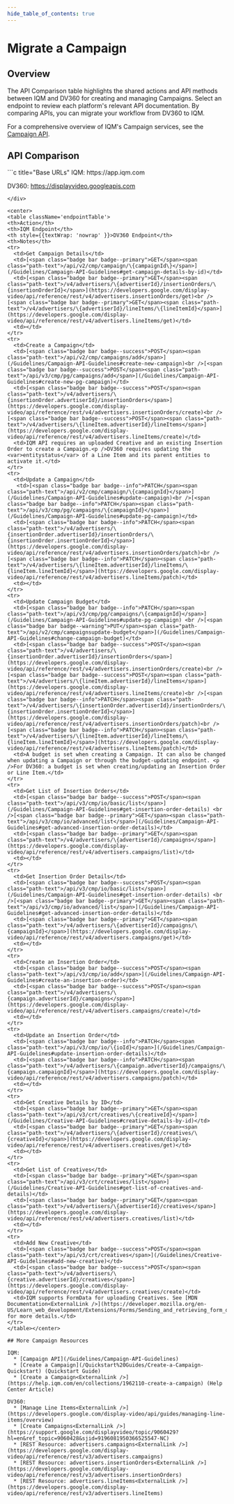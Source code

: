 ```yaml
---
hide_table_of_contents: true
---
```



# Migrate a Campaign

## Overview 

The API Comparison table highlights the shared actions and API methods between IQM and DV360 for creating and managing Campaigns. Select an endpoint to review each platform's relevant API documentation. By comparing APIs, you can migrate your workflow from DV360 to IQM.

For a comprehensive overview of IQM's Campaign services, see the [Campaign API](/Guidelines/Campaign-API-Guidelines).



## API Comparison

<div class="smallTable">
```c title="Base URLs"
  IQM: https://app.iqm.com
  
  DV360: https://displayvideo.googleapis.com
```
</div>

<center>
<table className='endpointTable'>
<th>Action</th>
<th>IQM Endpoint</th>
<th style={{textWrap: 'nowrap' }}>DV360 Endpoint</th>
<th>Notes</th>
<tr>
  <td>Get Campaign Details</td>
  <td>[<span class="badge bar badge--primary">GET</span><span class="path-text">/api/v2/cmp/campaign/\{campaignId\}</span>](/Guidelines/Campaign-API-Guidelines#get-campaign-details-by-id)</td>
  <td>[<span class="badge bar badge--primary">GET</span><span class="path-text">/v4/advertisers/\{advertiserId}/insertionOrders/\{insertionOrderId}</span>](https://developers.google.com/display-video/api/reference/rest/v4/advertisers.insertionOrders/get)<br />[<span class="badge bar badge--primary">GET</span><span class="path-text">/v4/advertisers/\{advertiserId}/lineItems/\{lineItemId}</span>](https://developers.google.com/display-video/api/reference/rest/v4/advertisers.lineItems/get)</td>
  <td></td>
</tr>
<tr>
  <td>Create a Campaign</td>
  <td>[<span class="badge bar badge--success">POST</span><span class="path-text">/api/v2/cmp/campaigns/add</span>](/Guidelines/Campaign-API-Guidelines#create-new-campaign)<br />[<span class="badge bar badge--success">POST</span><span class="path-text">/api/v3/cmp/pg/campaigns/add</span>](/Guidelines/Campaign-API-Guidelines#create-new-pg-campaign)</td>
  <td>[<span class="badge bar badge--success">POST</span><span class="path-text">/v4/advertisers/\{insertionOrder.advertiserId}/insertionOrders</span>](https://developers.google.com/display-video/api/reference/rest/v4/advertisers.insertionOrders/create)<br />[<span class="badge bar badge--success">POST</span><span class="path-text">/v4/advertisers/\{lineItem.advertiserId}/lineItems</span>](https://developers.google.com/display-video/api/reference/rest/v4/advertisers.lineItems/create)</td>
  <td>IQM API requires an uploaded Creative and an existing Insertion Order to create a Campaign.<p />DV360 requires updating the <var>entitystatus</var> of a Line Item and its parent entities to activate it.</td>
</tr>
<tr>
  <td>Update a Campaign</td>
   <td>[<span class="badge bar badge--info">PATCH</span><span class="path-text">/api/v2/cmp/campaign/\{campaignId}</span>](/Guidelines/Campaign-API-Guidelines#update-campaign)<br />[<span class="badge bar badge--info">PATCH</span><span class="path-text">/api/v3/cmp/pg/campaigns/\{campaignId}</span>](/Guidelines/Campaign-API-Guidelines#update-pg-campaign)</td>
  <td>[<span class="badge bar badge--info">PATCH</span><span class="path-text">/v4/advertisers/\{insertionOrder.advertiserId}/insertionOrders/\{insertionOrder.insertionOrderId}</span>](https://developers.google.com/display-video/api/reference/rest/v4/advertisers.insertionOrders/patch)<br />[<span class="badge bar badge--info">PATCH</span><span class="path-text">/v4/advertisers/\{lineItem.advertiserId}/lineItems/\{lineItem.lineItemId}</span>](https://developers.google.com/display-video/api/reference/rest/v4/advertisers.lineItems/patch)</td>
  <td></td>
</tr>
<tr>
  <td>Update Campaign Budget</td>
  <td>[<span class="badge bar badge--info">PATCH</span><span class="path-text">/api/v3/cmp/pg/campaigns/\{campaignId}</span>](/Guidelines/Campaign-API-Guidelines#update-pg-campaign) <br />[<span class="badge bar badge--warning">PUT</span><span class="path-text">/api/v2/cmp/campaignsupdate-budget</span>](/Guidelines/Campaign-API-Guidelines#change-campaign-budget)</td>
  <td>[<span class="badge bar badge--success">POST</span><span class="path-text">/v4/advertisers/\{insertionOrder.advertiserId}/insertionOrders</span>](https://developers.google.com/display-video/api/reference/rest/v4/advertisers.insertionOrders/create)<br />[<span class="badge bar badge--success">POST</span><span class="path-text">/v4/advertisers/\{lineItem.advertiserId}/lineItems</span>](https://developers.google.com/display-video/api/reference/rest/v4/advertisers.lineItems/create)<br />[<span class="badge bar badge--info">PATCH</span><span class="path-text">/v4/advertisers/\{insertionOrder.advertiserId}/insertionOrders/\{insertionOrder.insertionOrderId}</span>](https://developers.google.com/display-video/api/reference/rest/v4/advertisers.insertionOrders/patch)<br />[<span class="badge bar badge--info">PATCH</span><span class="path-text">/v4/advertisers/\{lineItem.advertiserId}/lineItems/\{lineItem.lineItemId}</span>](https://developers.google.com/display-video/api/reference/rest/v4/advertisers.lineItems/patch)</td>
  <td>A budget is set when creating a Campaign. It can also be changed when updating a Campaign or through the budget-updating endpoint. <p />For DV360: a budget is set when creating/updating an Insertion Order or Line Item.</td>
</tr>
<tr>
  <td>Get List of Insertion Orders</td>
  <td>[<span class="badge bar badge--success">POST</span><span class="path-text">/api/v3/cmp/io/basic/list</span>](/Guidelines/Campaign-API-Guidelines#get-insertion-order-details) <br />[<span class="badge bar badge--primary">GET</span><span class="path-text">/api/v3/cmp/io/advanced/list</span>](/Guidelines/Campaign-API-Guidelines#get-advanced-insertion-order-details)</td>
  <td>[<span class="badge bar badge--primary">GET</span><span class="path-text">/v4/advertisers/\{advertiserId}/campaigns</span>](https://developers.google.com/display-video/api/reference/rest/v4/advertisers.campaigns/list)</td>
  <td></td>
</tr>
<tr>
  <td>Get Insertion Order Details</td>
  <td>[<span class="badge bar badge--success">POST</span><span class="path-text">/api/v3/cmp/io/basic/list</span>](/Guidelines/Campaign-API-Guidelines#get-insertion-order-details) <br />[<span class="badge bar badge--primary">GET</span><span class="path-text">/api/v3/cmp/io/advanced/list</span>](/Guidelines/Campaign-API-Guidelines#get-advanced-insertion-order-details)</td>
  <td>[<span class="badge bar badge--primary">GET</span><span class="path-text">/v4/advertisers/\{advertiserId}/campaigns/\{campaignId}</span>](https://developers.google.com/display-video/api/reference/rest/v4/advertisers.campaigns/get)</td>
  <td></td>
</tr>
<tr>
  <td>Create an Insertion Order</td>
  <td>[<span class="badge bar badge--success">POST</span><span class="path-text">/api/v3/cmp/io/add</span>](/Guidelines/Campaign-API-Guidelines#create-an-insertion-order)</td>
  <td>[<span class="badge bar badge--success">POST</span><span class="path-text">/v4/advertisers/\{campaign.advertiserId}/campaigns</span>](https://developers.google.com/display-video/api/reference/rest/v4/advertisers.campaigns/create)</td>
  <td></td>
</tr>
<tr>
  <td>Update an Insertion Order</td>
  <td>[<span class="badge bar badge--info">PATCH</span><span class="path-text">/api/v3/cmp/io/\{ioId}</span>](/Guidelines/Campaign-API-Guidelines#update-insertion-order-details)</td>
  <td>[<span class="badge bar badge--info">PATCH</span><span class="path-text">/v4/advertisers/\{campaign.advertiserId}/campaigns/\{campaign.campaignId}</span>](https://developers.google.com/display-video/api/reference/rest/v4/advertisers.campaigns/patch)</td>
  <td></td>
</tr>
<tr>
  <td>Get Creative Details by ID</td>
  <td>[<span class="badge bar badge--primary">GET</span><span class="path-text">/api/v3/crt/creatives/\{creativeId}</span>](/Guidelines/Creative-API-Guidelines#creative-details-by-id)</td>
  <td>[<span class="badge bar badge--primary">GET</span><span class="path-text">/v4/advertisers/\{advertiserId}/creatives/\{creativeId}</span>](https://developers.google.com/display-video/api/reference/rest/v4/advertisers.creatives/get)</td>
  <td></td>
</tr>
<tr>
  <td>Get List of Creatives</td>
  <td>[<span class="badge bar badge--primary">GET</span><span class="path-text">/api/v3/crt/creatives/list</span>](/Guidelines/Creative-API-Guidelines#get-list-of-creatives-and-details)</td>
  <td>[<span class="badge bar badge--primary">GET</span><span class="path-text">/v4/advertisers/\{advertiserId}/creatives</span>](https://developers.google.com/display-video/api/reference/rest/v4/advertisers.creatives/list)</td>
  <td></td>
</tr>
<tr>
  <td>Add New Creative</td>
  <td>[<span class="badge bar badge--success">POST</span><span class="path-text">/api/v3/crt/creatives</span>](/Guidelines/Creative-API-Guidelines#add-new-creative)</td>
  <td>[<span class="badge bar badge--success">POST</span><span class="path-text">/v4/advertisers/\{creative.advertiserId}/creatives</span>](https://developers.google.com/display-video/api/reference/rest/v4/advertisers.creatives/create)</td>
  <td>IQM supports FormData for uploading Creatives. See [MDN Documentation<ExternalLink />](https://developer.mozilla.org/en-US/Learn_web_development/Extensions/Forms/Sending_and_retrieving_form_data) for more details.</td>
</tr>
</table></center>

## More Campaign Resources 

IQM:
  * [Campaign API](/Guidelines/Campaign-API-Guidelines)
  * [Create a Campaign](/Quickstart%20Guides/Create-a-Campaign-Quickstart) (Quickstart Guide)
  * [Create a Campaign<ExternalLink />](https://help.iqm.com/en/collections/1962110-create-a-campaign) (Help Center Article)

DV360: 
  * [Manage Line Items<ExternalLink />](https://developers.google.com/display-video/api/guides/managing-line-items/overview)
  * [Create Campaigns<ExternalLink />](https://support.google.com/displayvideo/topic/9060429?hl=en&ref_topic=9060428&sjid=9196081950366525547-NC)
  * [REST Resource: advertisers.campaigns<ExternalLink />](https://developers.google.com/display-video/api/reference/rest/v3/advertisers.campaigns)
  * [REST Resource: advertisers.insertionOrders<ExternalLink />](https://developers.google.com/display-video/api/reference/rest/v3/advertisers.insertionOrders)
  * [REST Resource: advertisers.lineItems<ExternalLink />](https://developers.google.com/display-video/api/reference/rest/v3/advertisers.lineItems)